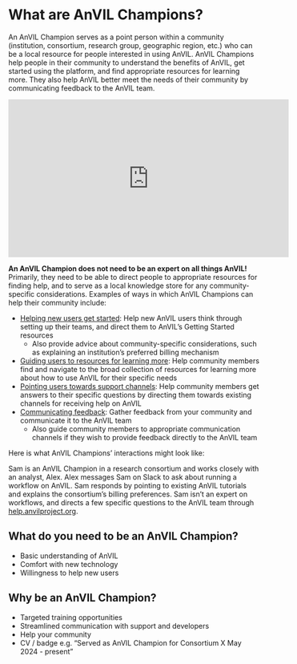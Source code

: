 # What are AnVIL Champions?

An AnVIL Champion serves as a point person within a community (institution, consortium, research group, geographic region, etc.) who can be a local resource for people interested in using AnVIL. AnVIL Champions help people in their community to understand the benefits of AnVIL, get started using the platform, and find appropriate resources for learning more. They also help AnVIL better meet the needs of their community by communicating feedback to the AnVIL team.

<iframe width="560" height="315" src="https://www.youtube.com/embed/PptqHHXke54?si=tnnM0Z2JGSOgEJRD" title="YouTube video player" frameborder="0" allow="accelerometer; autoplay; clipboard-write; encrypted-media; gyroscope; picture-in-picture; web-share" referrerpolicy="strict-origin-when-cross-origin" allowfullscreen></iframe>

**An AnVIL Champion does not need to be an expert on all things AnVIL!** Primarily, they need to be able to direct people to appropriate resources for finding help, and to serve as a local knowledge store for any community-specific considerations. Examples of ways in which AnVIL Champions can help their community include:

- [Helping new users get started](#onboard): Help new AnVIL users think through setting up their teams, and direct them to AnVIL's Getting Started resources
  - Also provide advice about community-specific considerations, such as explaining an institution’s preferred billing mechanism
- [Guiding users to resources for learning more](#learn): Help community members find and navigate to the broad collection of resources for learning more about how to use AnVIL for their specific needs
- [Pointing users towards support channels](#help): Help community members get answers to their specific questions by directing them towards existing channels for receiving help on AnVIL
- [Communicating feedback](#communicate): Gather feedback from your community and communicate it to the AnVIL team
  - Also guide community members to appropriate communication channels if they wish to provide feedback directly to the AnVIL team

::: {.reflection}
Here is what AnVIL Champions' interactions might look like:

Sam is an AnVIL Champion in a research consortium and works closely with an analyst, Alex. Alex messages Sam on Slack to ask about running a workflow on AnVIL. Sam responds by pointing to existing AnVIL tutorials and explains the consortium's billing preferences. Sam isn't an expert on workflows, and directs a few specific questions to the AnVIL team through [help.anvilproject.org](https://help.anvilproject.org).
:::

## What do you need to be an AnVIL Champion?

- Basic understanding of AnVIL
- Comfort with new technology
- Willingness to help new users

## Why be an AnVIL Champion?

- Targeted training opportunities
- Streamlined communication with support and developers
- Help your community
- CV / badge e.g. "Served as AnVIL Champion for Consortium X May 2024 - present"
